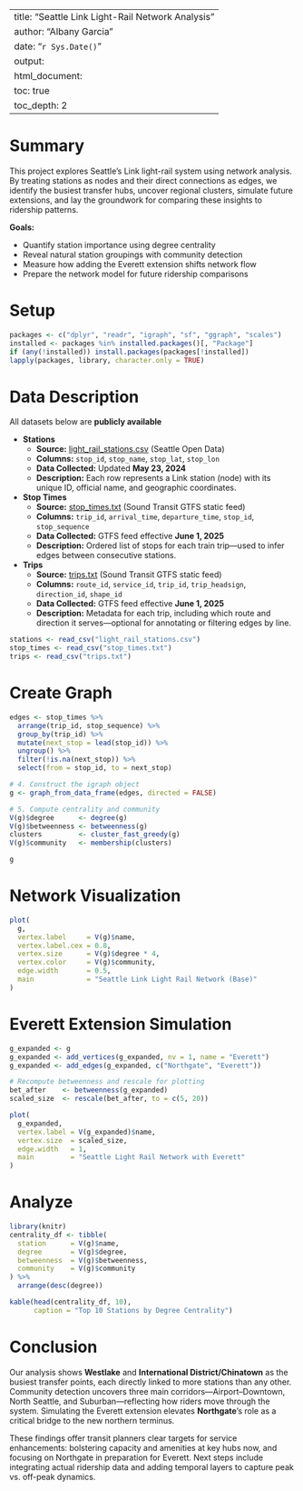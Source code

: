
---
title: "Seattle Link Light-Rail Network Analysis"
author: "Albany Garcia"
date: "`r Sys.Date()`"
output:
  html_document:
    toc: true
    toc_depth: 2
---

# Summary

This project explores Seattle's Link light-rail system using network analysis. By treating stations as nodes and their direct connections as edges, we identify the busiest transfer hubs, uncover regional clusters, simulate future extensions, and lay the groundwork for comparing these insights to ridership patterns.

**Goals:**

- Quantify station importance using degree centrality  
- Reveal natural station groupings with community detection  
- Measure how adding the Everett extension shifts network flow  
- Prepare the network model for future ridership comparisons 

# Setup 

```r
packages <- c("dplyr", "readr", "igraph", "sf", "ggraph", "scales")
installed <- packages %in% installed.packages()[, "Package"]
if (any(!installed)) install.packages(packages[!installed])
lapply(packages, library, character.only = TRUE)
```

# Data Description

All datasets below are **publicly available** 

- **Stations**  
  - **Source:** [light_rail_stations.csv](https://data-seattlecitygis.opendata.arcgis.com/datasets/SeattleCityGIS%3A%3Alight-rail-stations-1) (Seattle Open Data)  
  - **Columns:** `stop_id`, `stop_name`, `stop_lat`, `stop_lon`  
  - **Data Collected:** Updated **May 23, 2024**  
  - **Description:** Each row represents a Link station (node) with its unique ID, official name, and geographic coordinates.

- **Stop Times**  
  - **Source:** [stop_times.txt](https://www.soundtransit.org/help-contacts/business-information/open-transit-data-otd/otd-downloads) (Sound Transit GTFS static feed)  
  - **Columns:** `trip_id`, `arrival_time`, `departure_time`, `stop_id`, `stop_sequence`  
  - **Data Collected:** GTFS feed effective **June 1, 2025**  
  - **Description:** Ordered list of stops for each train trip—used to infer edges between consecutive stations.

- **Trips**  
  - **Source:** [trips.txt](https://www.soundtransit.org/help-contacts/business-information/open-transit-data-otd/otd-downloads) (Sound Transit GTFS static feed)  
  - **Columns:** `route_id`, `service_id`, `trip_id`, `trip_headsign`, `direction_id`, `shape_id`  
  - **Data Collected:** GTFS feed effective **June 1, 2025**  
  - **Description:** Metadata for each trip, including which route and direction it serves—optional for annotating or filtering edges by line.



```r
stations <- read_csv("light_rail_stations.csv")
stop_times <- read_csv("stop_times.txt")
trips <- read_csv("trips.txt")
```

# Create Graph

```r
edges <- stop_times %>%
  arrange(trip_id, stop_sequence) %>%
  group_by(trip_id) %>%
  mutate(next_stop = lead(stop_id)) %>%
  ungroup() %>%
  filter(!is.na(next_stop)) %>%
  select(from = stop_id, to = next_stop)

# 4. Construct the igraph object
g <- graph_from_data_frame(edges, directed = FALSE)

# 5. Compute centrality and community
V(g)$degree      <- degree(g)
V(g)$betweenness <- betweenness(g)
clusters         <- cluster_fast_greedy(g)
V(g)$community   <- membership(clusters)

g


```


# Network Visualization

```r
plot(
  g,
  vertex.label     = V(g)$name,
  vertex.label.cex = 0.8,              
  vertex.size      = V(g)$degree * 4,  
  vertex.color     = V(g)$community,   
  edge.width       = 0.5,              
  main             = "Seattle Link Light Rail Network (Base)"
)
```

# Everett Extension Simulation

```r
g_expanded <- g
g_expanded <- add_vertices(g_expanded, nv = 1, name = "Everett")
g_expanded <- add_edges(g_expanded, c("Northgate", "Everett"))

# Recompute betweenness and rescale for plotting
bet_after    <- betweenness(g_expanded)
scaled_size  <- rescale(bet_after, to = c(5, 20))

plot(
  g_expanded,
  vertex.label = V(g_expanded)$name,
  vertex.size  = scaled_size,
  edge.width   = 1,
  main         = "Seattle Light Rail Network with Everett"
)

```


# Analyze 

```r
library(knitr)
centrality_df <- tibble(
  station      = V(g)$name,
  degree       = V(g)$degree,
  betweenness  = V(g)$betweenness,
  community    = V(g)$community
) %>%
  arrange(desc(degree))

kable(head(centrality_df, 10),
      caption = "Top 10 Stations by Degree Centrality")

```
# Conclusion

Our analysis shows **Westlake** and **International District/Chinatown** as the busiest transfer points, each directly linked to more stations than any other. Community detection uncovers three main corridors—Airport–Downtown, North Seattle, and Suburban—reflecting how riders move through the system. Simulating the Everett extension elevates **Northgate**’s role as a critical bridge to the new northern terminus.  

These findings offer transit planners clear targets for service enhancements: bolstering capacity and amenities at key hubs now, and focusing on Northgate in preparation for Everett. Next steps include integrating actual ridership data and adding temporal layers to capture peak vs. off-peak dynamics.  






